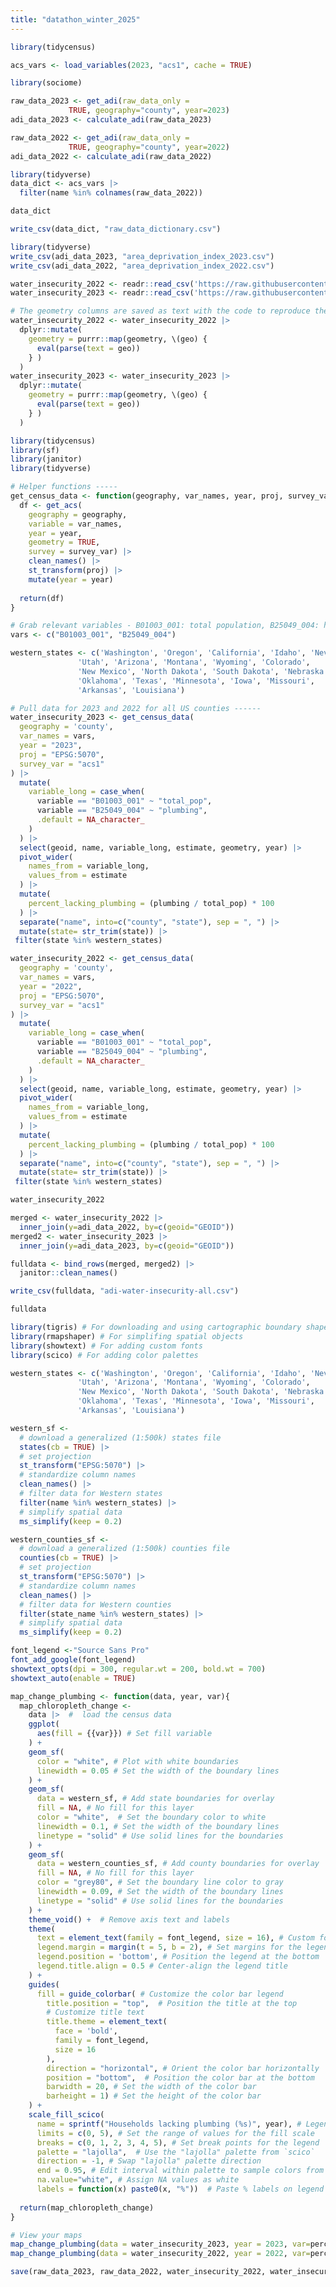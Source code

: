 ```yaml
---
title: "datathon_winter_2025"
---
```




```r
library(tidycensus)

acs_vars <- load_variables(2023, "acs1", cache = TRUE)
```


```r
library(sociome)

raw_data_2023 <- get_adi(raw_data_only =
             TRUE, geography="county", year=2023)
adi_data_2023 <- calculate_adi(raw_data_2023)
```

```r
raw_data_2022 <- get_adi(raw_data_only =
             TRUE, geography="county", year=2022)
adi_data_2022 <- calculate_adi(raw_data_2022)

```


```r
library(tidyverse)
data_dict <- acs_vars |>
  filter(name %in% colnames(raw_data_2022))

data_dict

write_csv(data_dict, "raw_data_dictionary.csv")
```

```r
library(tidyverse)
write_csv(adi_data_2023, "area_deprivation_index_2023.csv")
write_csv(adi_data_2022, "area_deprivation_index_2022.csv")
```


```r
water_insecurity_2022 <- readr::read_csv('https://raw.githubusercontent.com/rfordatascience/tidytuesday/main/data/2025/2025-01-28/water_insecurity_2022.csv')
water_insecurity_2023 <- readr::read_csv('https://raw.githubusercontent.com/rfordatascience/tidytuesday/main/data/2025/2025-01-28/water_insecurity_2023.csv')

# The geometry columns are saved as text with the code to reproduce them.
water_insecurity_2022 <- water_insecurity_2022 |> 
  dplyr::mutate(
    geometry = purrr::map(geometry, \(geo) {
      eval(parse(text = geo))
    } )
  )
water_insecurity_2023 <- water_insecurity_2023 |> 
  dplyr::mutate(
    geometry = purrr::map(geometry, \(geo) {
      eval(parse(text = geo))
    } )
  )
```

```r
library(tidycensus)
library(sf) 
library(janitor) 
library(tidyverse)

# Helper functions -----
get_census_data <- function(geography, var_names, year, proj, survey_var) {
  df <- get_acs(
    geography = geography,
    variable = var_names,
    year = year,
    geometry = TRUE,
    survey = survey_var) |>
    clean_names() |>
    st_transform(proj) |>
    mutate(year = year)
  
  return(df) 
}

# Grab relevant variables - B01003_001: total population, B25049_004: households lacking plumbing----
vars <- c("B01003_001", "B25049_004")

western_states <- c('Washington', 'Oregon', 'California', 'Idaho', 'Nevada',
               'Utah', 'Arizona', 'Montana', 'Wyoming', 'Colorado',
               'New Mexico', 'North Dakota', 'South Dakota', 'Nebraska', 'Kansas',
               'Oklahoma', 'Texas', 'Minnesota', 'Iowa', 'Missouri',
               'Arkansas', 'Louisiana')

# Pull data for 2023 and 2022 for all US counties ------
water_insecurity_2023 <- get_census_data(
  geography = 'county', 
  var_names = vars, 
  year = "2023", 
  proj = "EPSG:5070", 
  survey_var = "acs1"
) |>
  mutate(
    variable_long = case_when(
      variable == "B01003_001" ~ "total_pop",
      variable == "B25049_004" ~ "plumbing",
      .default = NA_character_  
    )
  ) |> 
  select(geoid, name, variable_long, estimate, geometry, year) |> 
  pivot_wider(
    names_from = variable_long,
    values_from = estimate
  ) |> 
  mutate(
    percent_lacking_plumbing = (plumbing / total_pop) * 100
  ) |>
  separate("name", into=c("county", "state"), sep = ", ") |>
  mutate(state= str_trim(state)) |>
 filter(state %in% western_states)

water_insecurity_2022 <- get_census_data(
  geography = 'county', 
  var_names = vars, 
  year = "2022", 
  proj = "EPSG:5070", 
  survey_var = "acs1"
) |>
  mutate(
    variable_long = case_when(
      variable == "B01003_001" ~ "total_pop",
      variable == "B25049_004" ~ "plumbing",
      .default = NA_character_  
    )
  ) |> 
  select(geoid, name, variable_long, estimate, geometry, year) |> 
  pivot_wider(
    names_from = variable_long,
    values_from = estimate
  ) |> 
  mutate(
    percent_lacking_plumbing = (plumbing / total_pop) * 100
  ) |>
  separate("name", into=c("county", "state"), sep = ", ") |>
  mutate(state= str_trim(state)) |>
 filter(state %in% western_states)
```

```r
water_insecurity_2022
```

```r


merged <- water_insecurity_2022 |>
  inner_join(y=adi_data_2022, by=c(geoid="GEOID"))
merged2 <- water_insecurity_2023 |>
  inner_join(y=adi_data_2023, by=c(geoid="GEOID"))

fulldata <- bind_rows(merged, merged2) |>
  janitor::clean_names() 

write_csv(fulldata, "adi-water-insecurity-all.csv")

fulldata
```

```r
library(tigris) # For downloading and using cartographic boundary shapefiles 
library(rmapshaper) # For simplifing spatial objects
library(showtext) # For adding custom fonts
library(scico) # For adding color palettes

western_states <- c('Washington', 'Oregon', 'California', 'Idaho', 'Nevada',
               'Utah', 'Arizona', 'Montana', 'Wyoming', 'Colorado',
               'New Mexico', 'North Dakota', 'South Dakota', 'Nebraska', 'Kansas',
               'Oklahoma', 'Texas', 'Minnesota', 'Iowa', 'Missouri',
               'Arkansas', 'Louisiana')

western_sf <- 
  # download a generalized (1:500k) states file
  states(cb = TRUE) |> 
  # set projection
  st_transform("EPSG:5070") |> 
  # standardize column names
  clean_names() |> 
  # filter data for Western states
  filter(name %in% western_states) |>
  # simplify spatial data
  ms_simplify(keep = 0.2) 

western_counties_sf <- 
  # download a generalized (1:500k) counties file
  counties(cb = TRUE) |>
  # set projection
  st_transform("EPSG:5070") |> 
  # standardize column names
  clean_names() |>  
  # filter data for Western counties
  filter(state_name %in% western_states) |> 
  # simplify spatial data
  ms_simplify(keep = 0.2)
```

```r
font_legend <-"Source Sans Pro"
font_add_google(font_legend)
showtext_opts(dpi = 300, regular.wt = 200, bold.wt = 700)
showtext_auto(enable = TRUE)

map_change_plumbing <- function(data, year, var){
  map_chloropleth_change <- 
    data |>  #  load the census data 
    ggplot(
      aes(fill = {{var}}) # Set fill variable
    ) +  
    geom_sf(
      color = "white", # Plot with white boundaries
      linewidth = 0.05 # Set the width of the boundary lines
    ) +  
    geom_sf(
      data = western_sf, # Add state boundaries for overlay
      fill = NA, # No fill for this layer
      color = "white",  # Set the boundary color to white
      linewidth = 0.1, # Set the width of the boundary lines
      linetype = "solid" # Use solid lines for the boundaries
    ) +  
    geom_sf(
      data = western_counties_sf, # Add county boundaries for overlay
      fill = NA, # No fill for this layer
      color = "grey80", # Set the boundary line color to gray
      linewidth = 0.09, # Set the width of the boundary lines
      linetype = "solid" # Use solid lines for the boundaries
    ) +  
    theme_void() +  # Remove axis text and labels
    theme(
      text = element_text(family = font_legend, size = 16), # Custom font 
      legend.margin = margin(t = 5, b = 2), # Set margins for the legend
      legend.position = 'bottom', # Position the legend at the bottom
      legend.title.align = 0.5 # Center-align the legend title
    ) +  
    guides(
      fill = guide_colorbar( # Customize the color bar legend
        title.position = "top",  # Position the title at the top
        # Customize title text
        title.theme = element_text(
          face = 'bold',
          family = font_legend,
          size = 16
        ), 
        direction = "horizontal", # Orient the color bar horizontally
        position = "bottom",  # Position the color bar at the bottom 
        barwidth = 20, # Set the width of the color bar
        barheight = 1) # Set the height of the color bar 
    ) + 
    scale_fill_scico(
      name = sprintf("Households lacking plumbing (%s)", year), # Legend title
      limits = c(0, 5), # Set the range of values for the fill scale
      breaks = c(0, 1, 2, 3, 4, 5), # Set break points for the legend 
      palette = "lajolla",  # Use the "lajolla" palette from `scico`
      direction = -1, # Swap "lajolla" palette direction
      end = 0.95, # Edit interval within palette to sample colors from
      na.value="white", # Assign NA values as white
      labels = function(x) paste0(x, "%"))  # Paste % labels on legend
  
  return(map_chloropleth_change) 
}

# View your maps
map_change_plumbing(data = water_insecurity_2023, year = 2023, var=percent_lacking_plumbing)
map_change_plumbing(data = water_insecurity_2022, year = 2022, var=percent_lacking_plumbing)
```

```r
save(raw_data_2023, raw_data_2022, water_insecurity_2022, water_insecurity_2023, fulldata, file="water_insecurity.rdata")
```